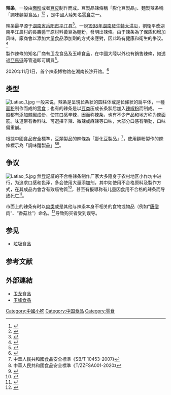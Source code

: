 {{NoteTA
|1=zh-hans:调味面制;zh-hant:調味麵製;
|2=zh-cn:里;zh-hk:裏;zh-tw:裡;
}}
{{more citations needed|date=2022年4月}}
{{Infobox food
| name = 辣條
| image = Spicy gluten.png
| alternate_name =
| country = 中國大陸
| region = 湖南省
| main_ingredient = 麵粉或黃豆、辣椒、食鹽
| minor_ingredient = 食品添加劑、食用油
| serving_size = 100 g
| calories = 375
| calories_ref =
| protein = 9.9
| fat = 14.4
| carbohydrate = 48
}}

'''辣条'''，一般由[[面粉|面粉]]或者[[豆皮|豆皮]]制作而成。豆製品辣條稱「膨化豆製品」、麵製辣条稱「調味麵製食品」<ref>{{cite news|title=学校周边“限制级”零食卖得火一小袋辣条有20种添加剂|url=http://news.xdkb.net/society/2014-09/09/content_638815.htm|accessdate=2014-12-02|newspaper=[[现代快报|现代快报]]|date=2014-09-09|language=zh-cn|quote=各种辣条的包装上都印有“调味面制品”字样|archive-date=2015-05-12|archive-url=https://web.archive.org/web/20150512141534/http://news.xdkb.net/society/2014-09/09/content_638815.htm|dead-url=no}}</ref><ref>{{cite news|author=韓肖|title=劣质"辣条"学校周边仍有出售 专家：应谨慎食用|url=http://www.ce.cn/cysc/sp/info/201412/15/t20141215_4118430.shtml|accessdate=2015-01-12|newspaper=[[中国经济网|中国经济网]]|date=2014-12-25|language=zh-cn|quote=據了解，調味麵製品的俗稱就是辣條|archive-date=2015-01-12|archive-url=https://web.archive.org/web/20150112101649/http://www.ce.cn/cysc/sp/info/201412/15/t20141215_4118430.shtml|dead-url=no}}</ref>
，是中國大陸知名[[零食|零食]]之一。

辣条最早源于[[湖南省|湖南省]][[岳阳市|岳阳市]][[平江县|平江县]]<ref>{{Cite web|title=“麻辣王子”走出网红辣条“晋升路”--湖南频道--人民网|url=http://hn.people.com.cn/n2/2019/0222/c356883-32673068.html|accessdate=2019-09-01|work=hn.people.com.cn|archive-date=2019-09-01|archive-url=https://web.archive.org/web/20190901021314/http://hn.people.com.cn/n2/2019/0222/c356883-32673068.html|dead-url=no}}</ref>。一說[[1998年中國水災|1998年湖南發生特大洪災]]，劉衛平改湖南平江農村的長壽醬干原材料黃豆為麵粉，發明出辣條。由于辣条為了保质和增加风味，廠商會以添加大量食品添加劑的方式來應對，因此時有健康和衛生的争议。 <ref>{{Cite web|title=中國辣條風靡海外 被查添加防腐劑食安拉警報|url=https://udn.com/news/story/7332/3347442|accessdate=2019-05-30|last=聯合新聞網|work=聯合新聞網|language=zh-TW|archive-date=2019-05-30|archive-url=https://web.archive.org/web/20190530121626/https://udn.com/news/story/7332/3347442|dead-url=no}}</ref>

製作辣條的知名厂商有卫龙食品及玉峰食品，在中國大陸以外也有銷售辣條，如透過[[亞馬遜|亞馬遜]]等管道即可購買<ref>{{cite web|title=美国Amazon贩售的卫龙辣条|url=http://www.amazon.com/Chaoshan-Long-Latiao-Gluten-Package/dp/B00UDCLDXS|accessdate=2015-11-27|archive-date=2015-12-08|archive-url=https://web.archive.org/web/20151208185420/http://www.amazon.com/Chaoshan-Long-Latiao-Gluten-Package/dp/B00UDCLDXS|dead-url=no}}</ref>。

2020年11月1日，首个辣条博物馆在湖南长沙开馆。<ref>{{Cite web |title= 中國首個辣條博物館在長沙黃興步行街開館|url= http://hn.people.com.cn/BIG5/n2/2020/1102/c356884-34389436.html|publisher=人民網|date=2020-11-02|author1=楊光|author2=陳玄武|editor1=唐李晗|editor2=羅帥}}</ref>

== 类型 ==
[[File:Latiao_1.jpg|thumb]]
一般来说，辣条是呈現长条状的圆柱体或是长條状的扁平体，一種[[面粉|面粉]]制作而成的[[零食|零食]]；也有的辣条是以[[豆类|豆类]]压成长条狀后加入[[辣椒粉|辣椒粉]]而制成。
一般都有添加[[辣椒|辣椒]]成份，使其口感辛辣，因而称辣条，也有不少产品和地方称为辣面筋。味道带有香料味、可選擇辛辣、微辣或麻辣等口味，大部分口感有嚼劲，口味偏重鹹。

根據中國食品安全標準，豆類製品的辣條為「膨化豆製品」<ref> 中華人民共和國食品安全標準《SB/T 10453-2007》</ref>，使用麵粉製作的辣條標示為「調味麵製品」<ref>中華人民共和國食品安全標準《T/ZZFSA001-2020》</ref><ref>{{cite web|url= https://gkml.samr.gov.cn/nsjg/spscs/201912/t20191210_309145.html|title= 市场监管总局关于加强调味面制品质量安全监管的公告|publisher=国家市场监督管理总局|date=2019年12月10日|quote= 一、统一“辣条”类食品分类。各地市场监管部门对“辣条”类食品统一按照“方便食品（调味面制品）”生产许可类别进行管理，凡与此不一致的，应当于2020年1月31日前调整到位。生产企业要按照《食品安全国家标准 食品添加剂使用标准》（GB 2760）的相关规定使用食品添加剂，不得超范围、超限量使用食品添加剂。}}</ref>。

== 争议 ==
[[File:Latiao_5.jpg|thumb]]
無登記証的不合格辣条制作厂家大多隐身于农村地区小作坊中进行，为追求口感和色泽，多会使用大量添加剂，其中如使用不合格原料及製作方式，在其成品內會含有致癌物質<ref>{{Cite news |url=http://health.people.com.cn/n/2014/1202/c14739-26129485.html |title=央视曝光廉价辣条可致癌 营养师给出吃零食指引 |author=刘婧婷 |author2=刘敏 |date=2014-12-02 |publisher=[[人民网|人民网]]健康衛生頻道 |accessdate=2014-12-02 |location=中國大陸 |language=zh-cn |archiveurl=https://web.archive.org/web/20141214181552/http://health.people.com.cn/n/2014/1202/c14739-26129485.html |archivedate=2014-12-14 |dead-url=yes |quote=指出辣条的添加剂超标，经常吃或可致癌……好多辣条生产是在小作坊里……有的不良商家还有可能使用地沟油，再者反复油炸，会有致癌物质}}</ref>，甚至有报導称有儿童因食用不合格的辣条而导致死亡<ref name="Henan">{{Cite news |url=http://news.sina.com.cn/s/2007-07-31/042713559681.shtml |title=河南两名儿童中毒死亡 疑与所食辣条有关 |date=2007-07-31 |publisher=[[新浪网|新浪网]]轉載 |newspaper=[[河南商报|河南商报]] |accessdate=2014-12-02 |language=zh-cn |dead-url=no |archive-date=2016-03-04 |archive-url=https://web.archive.org/web/20160304103908/http://news.sina.com.cn/s/2007-07-31/042713559681.shtml}}</ref>。

{{fact|随着监管力度加大，辣条生产环境也逐渐好转，由原来的问题食品（如没生产许可、卫生不合格等等）转变为受到很多年轻人喜欢的零食，但近年仍有多起生菌感染的案例發生。辣条生产情况整体好转，然而卫生等问题依然存在。辣條風行後各家小廠與網紅也加入這龐大商機市場競爭，導致辣條品質參差不齊。}}

市面上的辣条有时以[[肉类食物|肉类]]或是其他与辣条本身不相关的食物或物品（例如“[[唐三藏|唐僧]]肉”、“香菇丝”）命名。<ref>{{Cite news |url=http://news.hnr.cn/dj/201505/t20150525_1991210.html |title=河南销毁70多吨不合格“辣条” 标值100余万元_新闻频道_映象网 |date=2015年<!--0-->5月25日<!--19:16--> |publisher=映象网 |department=新闻频道 |location=荥阳 |publication-date=2015年5月25日 |agency=映象网 |edition=1st |page=1 |language=zh-Hans |format=html |dead-url=no |author1=骆琼 |editor1=王芳菲 |website=news.hnr.cn |archive-url=https://web.archive.org/web/20170318095728/http://news.hnr.cn/dj/201505/t20150525_1991210.html |archive-date=2017-03-18 |access-date=2017-03-17}}</ref>导致购买者受到误导。

== 参见 ==
{{Portal|飲食}}
* [[垃圾食品|垃圾食品]]

== 参考文献 ==
{{Reflist}}

== 外部連結 ==
* [http://www.weilongshipin.com/ 卫龙食品]
* [http://www.yufengshipin.com/ 玉峰食品]

[[Category:中國小吃|Category:中國小吃]]
[[Category:中国食品|Category:中国食品]]
[[Category:零食|Category:零食]]